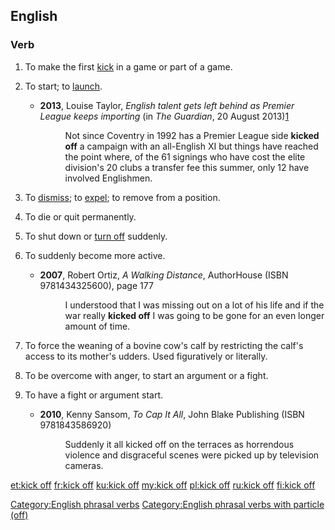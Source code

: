 {{also|kick-off|kickoff}}
==English==

===Verb===
{{en-verb|kicks off|kicking off|kicked off}}

# {{context|ambitransitive|lang=en}} To make the first [[kick]] in a game or part of a game.
#: {{usex|The players '''kick off''' for the third quarter and the clock starts.|lang=en}}
# {{context|idiomatic|ambitransitive|lang=en}} To start; to [[launch]].
#: {{usex|Let's '''kick off''' this project with a planning meeting.|lang=en}}
#* '''2013''', Louise Taylor, ''English talent gets left behind as Premier League keeps importing'' (in ''The Guardian'', 20 August 2013)[http://www.theguardian.com/football/blog/2013/aug/19/english-talent-premier-league-importing]
#*: Not since Coventry in 1992 has a Premier League side '''kicked off''' a campaign with an all-English XI but things have reached the point where, of the 61 signings who have cost the elite division's 20 clubs a transfer fee this summer, only 12 have involved Englishmen.
# To [[dismiss]]; to [[expel]]; to remove from a position.
#: {{usex|I got '''kicked off''' the team after a string of poor performances|lang=en}}
# {{context|idiomatic|colloquial|euphemistic|lang=en}} To die or quit permanently.
#: {{usex|It's a wonder that old dog hasn't '''kicked off''' yet.|lang=en}}
# {{context|idiomatic|lang=en}} To shut down or [[turn off]] suddenly.
#: {{usex|The washer was working fine until it '''kicked off''' in the middle of a cycle.|lang=en}}
# {{context|idiomatic|lang=en}} To suddenly become more active.
#: {{usex|The party '''kicked off''' when the third bottle of wine was opened.|lang=en}}
#* '''2007''', Robert Ortiz, ''A Walking Distance'', AuthorHouse (ISBN 9781434325600), page 177
#*: I understood that I was missing out on a lot of his life and if the war really '''kicked off''' I was going to be gone for an even longer amount of time. 
# {{context|US|idiomatic|ranching|slang|lang=en}} To force the weaning of a bovine cow's calf by restricting the calf's access to its mother's udders. Used figuratively or literally.
#: {{usex|A week after we '''kicked off''' her calf that cow was still bawling.|lang=en}}
# {{context|UK|idiomatic|colloquial|lang=en}} To be overcome with anger, to start an argument or a fight.
#: {{usex|When she called him a drunk, it was the last straw. He just '''kicked off'''.|lang=en}}
# {{context|UK|idiomatic|colloquial|impersonal|lang=en}} To have a fight or argument start.
#: {{usex|It really '''kicked off''' in town when the team lost.|lang=en}}
#* '''2010''', Kenny Sansom, ''To Cap It All'', John Blake Publishing (ISBN 9781843586920)
#*: Suddenly it all kicked off on the terraces as horrendous violence and disgraceful  scenes were picked up by television cameras.

[[Category:English phrasal verbs]]
[[Category:English phrasal verbs with particle (off)]]

[[et:kick off]]
[[fr:kick off]]
[[ku:kick off]]
[[my:kick off]]
[[pl:kick off]]
[[ru:kick off]]
[[fi:kick off]]